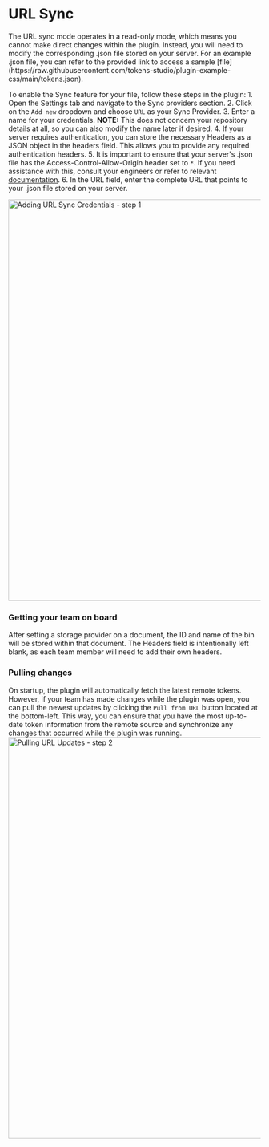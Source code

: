 # URL Sync
<Callout>
    The URL sync mode operates in a read-only mode, which means you cannot make direct changes within the plugin. Instead, you will need to modify the corresponding .json file stored on your server.
    For an example .json file, you can refer to the provided link to access a sample [file](https://raw.githubusercontent.com/tokens-studio/plugin-example-css/main/tokens.json).
</Callout>

To enable the Sync feature for your file, follow these steps in the plugin:
	1.	Open the Settings tab and navigate to the Sync providers section.
	2.	Click on the `Add new` dropdown and choose `URL` as your Sync Provider.
	3.	Enter a name for your credentials. <strong>NOTE:</strong> This does not concern your repository details at all, so you can also modify the name later if desired.
	4.	If your server requires authentication, you can store the necessary Headers as a JSON object in the headers field. This allows you to provide any required authentication headers.
	5.	It is important to ensure that your server's .json file has the Access-Control-Allow-Origin header set to `*`. If you need assistance with this, consult your engineers or refer to relevant [documentation](https://gist.github.com/nixta/0b98d7975562bc31c4c9).
	6.	In the URL field, enter the complete URL that points to your .json file stored on your server.

<img src='/url-sync.png' alt="Adding URL Sync Credentials - step 1" width="800"/>

### Getting your team on board
After setting a storage provider on a document, the ID and name of the bin will be stored within that document. The Headers field is intentionally left blank, as each team member will need to add their own headers.

### Pulling changes
On startup, the plugin will automatically fetch the latest remote tokens. However, if your team has made changes while the plugin was open, you can pull the newest updates by clicking the `Pull from URL` button located at the bottom-left. This way, you can ensure that you have the most up-to-date token information from the remote source and synchronize any changes that occurred while the plugin was running.
<img src='/pull-url.png' alt="Pulling URL Updates - step 2" width="800"/>
